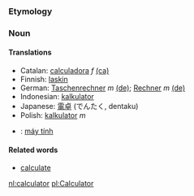 === Etymology ===

=== Noun ===

<!-- definition needed.. -->

====Translations====
*Catalan: [[calculadora]] ''f'' [[:ca:calculadora|(ca)]] 
*Finnish: [[laskin]]
*German: [[Taschenrechner]] ''m'' [[:de:Taschenrechner|(de)]]; [[Rechner]] ''m'' [[:de:Rechner|(de)]] 
*Indonesian: [[kalkulator]]
*Japanese: [[電卓]] (でんたく, dentaku)
*Polish: [[kalkulator]] ''m''
*{{vi}}: [[máy tính]]

====Related words====
*[[calculate]]

[[nl:calculator]]
[[pl:Calculator]]